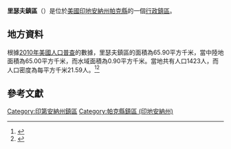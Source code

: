 {{noteTA
|G1=USState
|G2=地名
|G3=Unit
}}
{{Infobox settlement
|official_name            = 里瑟夫鎮區
|native_name = Reserve Township
|settlement_type          = [[行政鎮區|行政鎮區]]
|image_skyline            = 
|imagesize                = 
|image_map                = Map highlighting Reserve Township, Parke County, Indiana.svg
|mapsize                  = 250px
|pushpin_map  =USA Indiana
|pushpin_label = 里瑟夫鎮區
|pushpin_label_position   = top
|pushpin_map_caption      = 里瑟夫鎮區在印地安納州的位置
|subdivision_type         = [[世界政區索引|國家]]
|subdivision_type1        = [[美国州份|州份]]
|subdivision_type2        = [[印地安納州行政区划|縣]]
|subdivision_name         = [[美国|美国]]
|subdivision_name1        = [[印地安納州|印地安納州]]
|subdivision_name2        = [[帕克縣_(印地安納州)|帕克縣]]
|elevation_ft             = 620
|elevation_m              = 189
|timezone                 = [[北美东部時區|北美东部時區]]
|area_total_km2           = 65.90
|area_land_km2            = 65.00
|area_water_km2           = 0.90
|area_total_sq_mi         = 
|area_land_sq_mi          = 
|area_water_sq_mi         = 
|population_as_of         = [[2010年美國人口普查|2010]]
|population_footnotes     = 
|population_total         = 1423
|population_density_km2   = auto
|population_density_sq_mi = auto
|utc_offset               = -5
|coordinates              = {{coord|39|49|35|N|87|20|18|W|type:city_region:US-AL_source:GNS-enwiki|display=inline,title}}
| coor_pinpoint           = 
| coordinates_footnotes   = 
|timezone_DST             = EDT
|utc_offset_DST           = -4
|postal_code_type         = [[美國郵區編號|郵區編號]]
|postal_code              = 47832, 47862, 47872, 47952
|area_code                = {{link-en|电话区号765|Area code 765|765}}
|blank_name = [[地名信息系统|GNIS ID]]
|blank_info = 453787
}}
'''里瑟夫鎮區'''（{{lang-en|Reserve Township}}）是位於[[美國|美國]][[印地安納州|印地安納州]][[帕克縣_(印地安納州)|帕克縣]]的一個[[行政鎮區|行政鎮區]]。

== 地方資料 ==
根據[[2010年美國人口普查|2010年美國人口普查]]的數據，里瑟夫鎮區的面積為65.90平方千米，當中陸地面積為65.00平方千米，而水域面積為0.90平方千米。當地共有人口1423人，而人口密度為每平方千米21.59人。<ref name="GR8">{{cite web|url=http://factfinder2.census.gov|publisher=[[美国人口调查局|美国人口调查局]]|accessdate=2011-05-14|title=American FactFinder|archive-date=2013-09-11|archive-url=https://web.archive.org/web/20130911234518/http://factfinder2.census.gov/|dead-url=no}}</ref><ref>{{cite web|url=https://www.citypopulation.de/en/usa/indiana/admin/|title=USA: Indiana (Counties and Townships) - City Population}}</ref>

== 參考文獻 ==
{{reflist}}

{{帕克縣 (印地安納州)}}

{{DEFAULTSORT:Reserve Township}}
[[Category:印第安納州鎮區|Category:印第安納州鎮區]]
[[Category:帕克縣鎮區_(印地安納州)|Category:帕克縣鎮區 (印地安納州)]]

{{Indiana-geo-stub}}